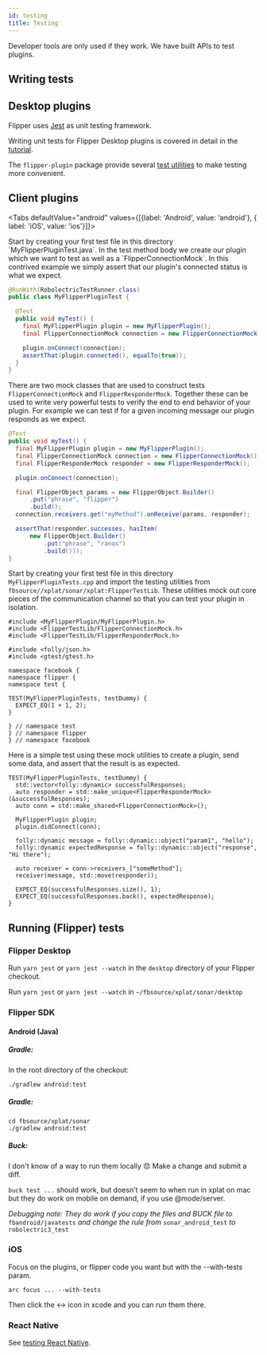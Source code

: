 ```yaml
---
id: testing
title: Testing
---
```



Developer tools are only used if they work. We have built APIs to test plugins.

## Writing tests

## Desktop plugins

Flipper uses [Jest](https://jestjs.io/) as unit testing framework.

Writing unit tests for Flipper Desktop plugins is covered in detail in the [tutorial](../../docs/tutorial/js-custom#testing-plugin-logic).

The `flipper-plugin` package provide several [test utilities](../../docs/extending/flipper-plugin#testutils) to make testing more convenient.

## Client plugins

<Tabs defaultValue="android" values={[{label: 'Android', value: 'android'}, { label: 'iOS', value: 'ios'}]}>
<TabItem value="android">

<OssOnly>
Start by creating your first test file in this directory `MyFlipperPluginTest.java`. In the test method body we create our plugin which we want to test as well as a `FlipperConnectionMock`. In this contrived example we simply assert that our plugin's connected status is what we expect.

```java
@RunWith(RobolectricTestRunner.class)
public class MyFlipperPluginTest {

  @Test
  public void myTest() {
    final MyFlipperPlugin plugin = new MyFlipperPlugin();
    final FlipperConnectionMock connection = new FlipperConnectionMock();

    plugin.onConnect(connection);
    assertThat(plugin.connected(), equalTo(true));
  }
}
```

There are two mock classes that are used to construct tests `FlipperConnectionMock` and `FlipperResponderMock`. Together these can be used to write very powerful tests to verify the end to end behavior of your plugin. For example we can test if for a given incoming message our plugin responds as we expect.

```java
@Test
public void myTest() {
  final MyFlipperPlugin plugin = new MyFlipperPlugin();
  final FlipperConnectionMock connection = new FlipperConnectionMock();
  final FlipperResponderMock responder = new FlipperResponderMock();

  plugin.onConnect(connection);

  final FlipperObject params = new FlipperObject.Builder()
      .put("phrase", "flipper")
      .build();
  connection.receivers.get("myMethod").onReceive(params, responder);

  assertThat(responder.successes, hasItem(
      new FlipperObject.Builder()
          .put("phrase", "ranos")
          .build()));
}
```
</OssOnly>

<FbAndroidTesting />

</TabItem>
<TabItem value="ios">

<OssOnly>

Start by creating your first test file in this directory `MyFlipperPluginTests.cpp` and import the testing utilities from `fbsource//xplat/sonar/xplat:FlipperTestLib`. These utilities mock out core pieces of the communication channel so that you can test your plugin in isolation.

```objc
#include <MyFlipperPlugin/MyFlipperPlugin.h>
#include <FlipperTestLib/FlipperConnectionMock.h>
#include <FlipperTestLib/FlipperResponderMock.h>

#include <folly/json.h>
#include <gtest/gtest.h>

namespace facebook {
namespace flipper {
namespace test {

TEST(MyFlipperPluginTests, testDummy) {
  EXPECT_EQ(1 + 1, 2);
}

} // namespace test
} // namespace flipper
} // namespace facebook
```

Here is a simple test using these mock utilities to create a plugin, send some data, and assert that the result is as expected.

```objc
TEST(MyFlipperPluginTests, testDummy) {
  std::vector<folly::dynamic> successfulResponses;
  auto responder = std::make_unique<FlipperResponderMock>(&successfulResponses);
  auto conn = std::make_shared<FlipperConnectionMock>();

  MyFlipperPlugin plugin;
  plugin.didConnect(conn);

  folly::dynamic message = folly::dynamic::object("param1", "hello");
  folly::dynamic expectedResponse = folly::dynamic::object("response", "Hi there");

  auto receiver = conn->receivers_["someMethod"];
  receiver(message, std::move(responder));

  EXPECT_EQ(successfulResponses.size(), 1);
  EXPECT_EQ(successfulResponses.back(), expectedResponse);
}
```
</OssOnly>

<FbIosTesting />

</TabItem>
</Tabs>

## Running (Flipper) tests

### Flipper Desktop

<OssOnly>

Run `yarn jest` or `yarn jest --watch` in the `desktop` directory of your Flipper checkout.

</OssOnly>

<FbInternalOnly>

Run `yarn jest` or `yarn jest --watch` in `~/fbsource/xplat/sonar/desktop`

</FbInternalOnly>

### Flipper SDK

#### Android (Java)

<OssOnly>

##### Gradle:

In the root directory of the checkout:

```
./gradlew android:test
```

</OssOnly>

<FbInternalOnly>

##### Gradle:

```
cd fbsource/xplat/sonar
./gradlew android:test
```

##### Buck:

I don't know of a way to run them locally 😞 Make a change and submit a diff.

`buck test ...` should work, but doesn't seem to when run in xplat on mac but they do work on mobile on demand, if you use @mode/server.

*Debugging note: They do work if you copy the files and BUCK file to* `fbandroid/javatests` *and change the rule from* `sonar_android_test` *to* `robolectric3_test`

</FbInternalOnly>

<FbInternalOnly>

### iOS

Focus on the plugins, or flipper code you want but with the --with-tests param.

`arc focus ... --with-tests`

Then click the <-> icon  in xcode and you can run them there.

</FbInternalOnly>

### React Native

See [testing React Native](testing-rn).
